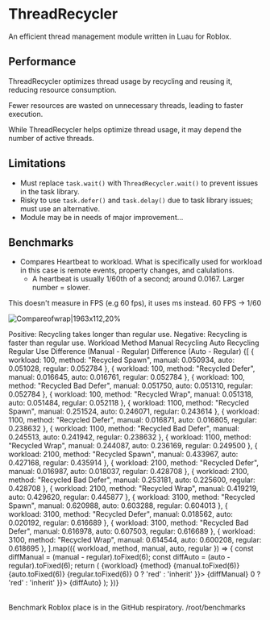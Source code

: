 
# ThreadRecycler

An efficient thread management module written in Luau for Roblox.

## Performance

ThreadRecycler optimizes thread usage by recycling and reusing it, reducing resource consumption. 

Fewer resources are wasted on unnecessary threads, leading to faster execution.

While ThreadRecycler helps optimize thread usage, it may depend the number of active threads.

## Limitations
* Must replace `task.wait()` with `ThreadRecycler.wait()` to prevent issues in the task library. 
* Risky to use `task.defer()` and `task.delay()` due to task library issues; must use an alternative. 
* Module may be in needs of major improvement...

## Benchmarks

* Compares Heartbeat to workload. What is specifically used for workload in this case is remote events, property changes, and calulations. 
  * A heartbeat is usually 1/60th of a second; around 0.0167. Larger number = slower. 

<Callout type="note">
This doesn't measure in FPS (e.g 60 fps), it uses ms instead. 60 FPS -> 1/60
</Callout>

![Compareofwrap|1963x112,20%](../app/xygraphwrap.png)

<Callout type="info">
  Positive: Recycling takes longer than regular use.
  Negative: Recycling is faster than regular use.
</Callout>

<Table>
  <thead>
    <Table.Tr>
      <Table.Th>Workload</Table.Th>
      <Table.Th>Method</Table.Th>
      <Table.Th>Manual Recycling</Table.Th>
      <Table.Th>Auto Recycling</Table.Th>
      <Table.Th>Regular Use</Table.Th>
      <Table.Th>Difference (Manual - Regular)</Table.Th>
      <Table.Th>Difference (Auto - Regular)</Table.Th>
    </Table.Tr>
  </thead>
  <tbody>
    {[
      { workload: 100, method: "Recycled Spawn", manual: 0.050934, auto: 0.051028, regular: 0.052784 },
      { workload: 100, method: "Recycled Defer", manual: 0.016645, auto: 0.016761, regular: 0.052784 },
      { workload: 100, method: "Recycled Bad Defer", manual: 0.051750, auto: 0.051310, regular: 0.052784 },
      { workload: 100, method: "Recycled Wrap", manual: 0.051318, auto: 0.051484, regular: 0.052118 },
      { workload: 1100, method: "Recycled Spawn", manual: 0.251524, auto: 0.246071, regular: 0.243614 },
      { workload: 1100, method: "Recycled Defer", manual: 0.016871, auto: 0.016805, regular: 0.238632 },
      { workload: 1100, method: "Recycled Bad Defer", manual: 0.245513, auto: 0.241942, regular: 0.238632 },
      { workload: 1100, method: "Recycled Wrap", manual: 0.244087, auto: 0.236169, regular: 0.249500 },
      { workload: 2100, method: "Recycled Spawn", manual: 0.433967, auto: 0.427168, regular: 0.435914 },
      { workload: 2100, method: "Recycled Defer", manual: 0.016987, auto: 0.018037, regular: 0.428708 },
      { workload: 2100, method: "Recycled Bad Defer", manual: 0.253181, auto: 0.225600, regular: 0.428708 },
      { workload: 2100, method: "Recycled Wrap", manual: 0.419219, auto: 0.429620, regular: 0.445877 },
      { workload: 3100, method: "Recycled Spawn", manual: 0.620988, auto: 0.603288, regular: 0.604013 },
      { workload: 3100, method: "Recycled Defer", manual: 0.018562, auto: 0.020192, regular: 0.616689 },
      { workload: 3100, method: "Recycled Bad Defer", manual: 0.616978, auto: 0.607503, regular: 0.616689 },
      { workload: 3100, method: "Recycled Wrap", manual: 0.614544, auto: 0.600208, regular: 0.618695 },
    ].map(({ workload, method, manual, auto, regular }) => {
      const diffManual = (manual - regular).toFixed(6);
      const diffAuto = (auto - regular).toFixed(6);
      return (
        <Table.Tr key={`${workload}-${method}`}>
          <Table.Td>{workload}</Table.Td>
          <Table.Td>{method}</Table.Td>
          <Table.Td>{manual.toFixed(6)}</Table.Td>
          <Table.Td>{auto.toFixed(6)}</Table.Td>
          <Table.Td>{regular.toFixed(6)}</Table.Td>
          <Table.Td style={{ color: diffManual < 0 ? 'green' : diffManual > 0 ? 'red' : 'inherit' }}>
            {diffManual}
          </Table.Td>
          <Table.Td style={{ color: diffAuto < 0 ? 'green' : diffAuto > 0 ? 'red' : 'inherit' }}>
            {diffAuto}
          </Table.Td>
        </Table.Tr>
      );
    })}
  </tbody>
</Table>

<Callout type="info">
Benchmark Roblox place is in the GitHub respiratory. /root/benchmarks
</Callout>

